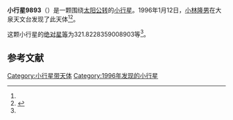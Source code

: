 {{Infobox planet
| bgcolour = #FFFFC0
| name = 9893
| symbol = 
| image = 
| caption = 
| discovery = yes
| discovery_ref = 
| discoverer = [[小林隆男|小林隆男]]
| discovery_site = [[大泉天文台|大泉天文台]] 
| discovered = 1996年1月12日
| designations = yes
| mp_name = 
| named_after = 
| alt_names = 1996 AA1/ 1981 UU3 / 1994 RH25
| mp_category = [[主带小行星|主带小行星]]
| orbit_ref = <ref name="a">[http://ssd.jpl.nasa.gov/sbdb.cgi?sstr=9893 9893] {{Wayback|url=http://ssd.jpl.nasa.gov/sbdb.cgi?sstr=9893 |date=20210717071621 }}，小行星數據庫瀏覽器（JPL Small-Body Database Browser）－[[美国国家航空航天局|美国国家航空航天局]]喷气推进实验室</ref>
| epoch = 2456400.5 (2013年4月18日更新)
| aphelion = {{convert|2.524762659591312|AU|km|3|abbr=on|lk=out}}
| perihelion = {{convert|1.949877907898281|AU|km|3|abbr=on}}
| semimajor = {{convert|2.237320283744797|AU|km|3|abbr=on}}
| eccentricity = 0.128476186
| period = 1222.336181 [[日|日]]<br />3.35[[儒略年|儒略年]]
| avg_speed = 
| inclination = 1.138018066150759
| asc_node = 288.8142947487432
| mean_anomaly = 
| arg_peri = 321.8228359008903
| satellites = 
| physical_characteristics = yes
| dimensions = 
| mass = 
| density = 
| surface_grav = 
| escape_velocity = 
| sidereal_day = 
| axial_tilt = 
| pole_ecliptic_lat = 
| pole_ecliptic_lon = 
| albedo = 
| temperatures= 
| temp_name1 = 
| mean_temp_1 = 
| max_temp_1 = 
| temp_name2 = 
| max_temp_2 = 
| spectral_type = 
| abs_magnitude = 321.8228359008903
}}

'''小行星9893'''（{{lang-en|9893}}）是一颗围绕[[太阳|太阳]][[公转|公转]]的[[小行星|小行星]]。1996年1月12日，[[小林隆男|小林隆男]]在大泉天文台发现了此天体<ref name="a" /><ref>{{cite news|title=小行星列表|url=http://cfa-www.harvard.edu/iau/lists/NumberedMPs.txt|accessdate=2013-07-08|newspaper=哈佛大学|archive-date=2008-05-17|archive-url=https://web.archive.org/web/20080517010638/http://cfa-www.harvard.edu/iau/lists/NumberedMPs.txt|dead-url=no}}</ref>。

这颗小行星的[[绝对星等|绝对星等]]为321.8228359008903等<ref name="a" />。

==参考文献==
{{reflist}}
{{Minor Planet Number|[[小行星9892|小行星9892]]|[[小行星9894|小行星9894]]}}

{{小天体}}

[[Category:小行星带天体|Category:小行星带天体]]
[[Category:1996年发现的小行星|Category:1996年发现的小行星]]

{{asteroid-stub}}